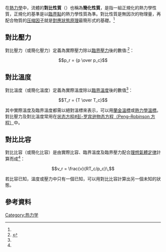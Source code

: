 {{NoteTA
|G1=Physics
}}
{{熱力學}}
在[[熱力學|熱力學]]中，流體的'''對比性質'''（{{lang-en|'''reduced properties'''}}）也稱為'''簡化性質'''，是指一組正規化的熱力學性質，正規化的基準是以[[臨界點_(熱力學)|臨界點]]的熱力學性質為準。對比性質是無因次的物理量，再配合物質的[[压缩因子|压缩因子]]就是[[對應狀態原理|對應狀態原理]]最簡形式的基礎。<ref name=boles/>

==對比壓力==
對比壓力（或簡化壓力）定義為實際壓力除以[[臨界壓力|臨界壓力]]後的數值<math></math>:<ref name=boles>{{Cite book  | last1 = Cengel | first1 = Yunus A. | last2 = Boles | first2 = Michael A. | title = Thermodynamics: an engineering approach | year = 2002 | publisher = McGraw-Hill | location = Boston  | isbn = 0-07-121688-X | pages =  91–93}}</ref>：

:<math>p_r = {p \over p_c}</math>

==對比溫度==
對比溫度（或簡化溫度）定義為實際溫度除以[[臨界溫度|臨界溫度]]後的數值<ref name=boles/>：

:<math>T_r = {T \over T_c}</math>

其中實際溫度及臨界溫度都需以絕對溫標來表示，可以用[[蘭金溫標|蘭金溫標]]或[[熱力學溫標|熱力學溫標]]。對比壓力及對比溫度常用在[[状态方程#彭-罗宾逊物态方程（Peng–Robinson_方程）|状态方程#彭-罗宾逊物态方程（Peng–Robinson 方程）]]中。

==對比比容==
對比比容（或簡化比容）是由實際比容、臨界溫度及臨界壓力配合[[理想氣體定律|理想氣體定律]]計算而成<ref name=boles/>：

:<math>v_r = \frac{v}{RT_c/p_c}\,</math> 

若比容已知，溫度或壓力中只有一個已知，可以用對比比容計算出另一個未知的狀態。

==參考資料==
{{reflist}}
{{熱力學小作品}}
[[Category:热力学|Category:热力学]]